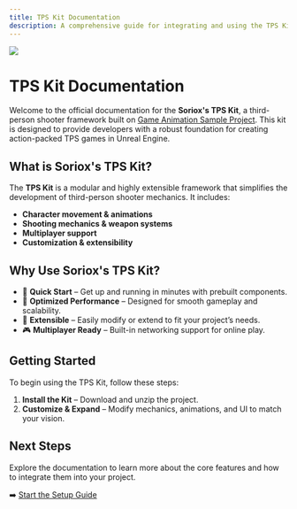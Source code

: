 ```yaml
---
title: TPS Kit Documentation
description: A comprehensive guide for integrating and using the TPS Kit based on GASP.
---
```


<Image src="/assets/images/h3084brg8340834b9th3b9tb3934bt389.png" />

# TPS Kit Documentation

Welcome to the official documentation for the **Soriox's TPS Kit**, a third-person shooter framework built on [Game Animation Sample Project](https://www.fab.com/listings/880e319a-a59e-4ed2-b268-b32dac7fa016). This kit is designed to provide developers with a robust foundation for creating action-packed TPS games in Unreal Engine.

## What is Soriox's TPS Kit?

The **TPS Kit** is a modular and highly extensible framework that simplifies the development of third-person shooter mechanics. It includes:

- **Character movement & animations**
- **Shooting mechanics & weapon systems**
- **Multiplayer support**
- **Customization & extensibility**

## Why Use Soriox's TPS Kit?

- 🚀 **Quick Start** – Get up and running in minutes with prebuilt components.
- 🎯 **Optimized Performance** – Designed for smooth gameplay and scalability.
- 🔧 **Extensible** – Easily modify or extend to fit your project’s needs.
- 🎮 **Multiplayer Ready** – Built-in networking support for online play.

## Getting Started

To begin using the TPS Kit, follow these steps:

1. **Install the Kit** – Download and unzip the project.
2. **Customize & Expand** – Modify mechanics, animations, and UI to match your vision.

## Next Steps

Explore the documentation to learn more about the core features and how to integrate them into your project.

➡️ [Start the Setup Guide](./setup)




